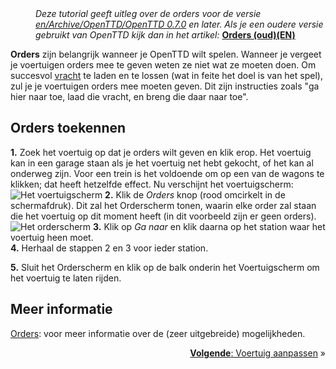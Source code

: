 {{en/-}}{{nl/Manual/Tutorial/Tutorial}}
:''Deze tutorial geeft uitleg over de orders voor de versie [[en/Archive/OpenTTD/OpenTTD 0.7.0]] en later. Als je een oudere versie gebruikt van OpenTTD kijk dan in het artikel:'' '''[[en/Archive/Manual/Orders (old)|Orders (oud)(EN)]]'''
'''Orders''' zijn belangrijk wanneer je OpenTTD wilt spelen. Wanneer je vergeet je voertuigen orders mee te geven weten ze niet wat ze moeten doen. Om succesvol [[nl/Manual/Vracht|vracht]] te laden en te lossen (wat in feite het doel is van het spel), zul je je voertuigen orders mee moeten geven. Dit zijn instructies zoals "ga hier naar toe, laad die vracht, en breng die daar naar toe".
==Orders toekennen==
'''1.''' Zoek het voertuig op dat je orders wilt geven en klik erop. Het voertuig kan in een garage staan als je het voertuig net hebt gekocht, of het kan al onderweg zijn. Voor een trein is het voldoende om op een van de wagons te klikken; dat heeft hetzelfde effect. Nu verschijnt het voertuigscherm:<br/>[[File:nl/Archive/Unmapped/Voertuigscherm nieuw 1.png|frame|none|Het voertuigscherm]]
'''2.''' Klik de ''Orders'' knop (rood omcirkelt in de schermafdruk). Dit zal het Orderscherm tonen, waarin elke order zal staan die het voertuig op dit moment heeft (in dit voorbeeld zijn er geen orders).<br/>[[File:nl/Archive/Unmapped/Orderscherm nieuw.png|frame|none|Het orderscherm]]
'''3.''' Klik op ''Ga naar'' en klik daarna op het station waar het voertuig heen moet.<br>
'''4.''' Herhaal de stappen 2 en 3 voor ieder station.

'''5.''' Sluit het Orderscherm en klik op de balk onderin het Voertuigscherm om het voertuig te laten rijden.
==Meer informatie==
[[nl/Manual/Orders|Orders]]: voor meer informatie over de (zeer uitgebreide) mogelijkheden.

<span style="float: right">[[nl/Manual/Voertuig aanpassen|'''Volgende''': Voertuig aanpassen]] &raquo;</span>

